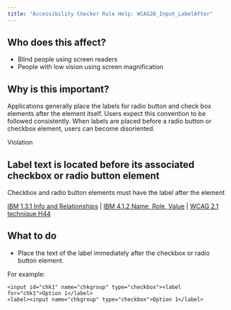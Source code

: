 ```yaml
---
title: "Accessibility Checker Rule Help: WCAG20_Input_LabelAfter"
---
```


<div className="toolHelp">
<Row>
<Column colLg={5} colMd={3} colSm={4} className="toolLeft">

## Who does this affect?

 * Blind people using screen readers
 * People with low vision using screen magnification

## Why is this important?

Applications generally place the labels for radio button and check box elements after the element itself. Users expect this convention to be followed consistently. When labels are placed before a radio button or checkbox element, users can become disoriented.

</Column>
<Column colLg={11} colMd={5} colSm={4} className="toolMain">

<div id="locLevel" className="level-violation">Violation</div>

## Label text is located before its associated checkbox or radio button element
Checkbox and radio button elements must have the label after the element

[IBM 1.3.1 Info and Relationships](https://www.ibm.com/able/guidelines/ci162/info_and_relationships.html) | [IBM 4.1.2 Name, Role, Value](https://www.ibm.com/able/guidelines/ci162/name_role_value.html) | [WCAG 2.1 technique H44](https://www.w3.org/WAI/WCAG21/Techniques/html/H44)

<div id="locSnippet"></div>

## What to do

* Place the text of the label immediately after the checkbox or radio button element.

For example:
```
<input id="chk1" name="chkgroup" type="checkbox"><label for="chk1">Option 1</label>
<label><input name="chkgroup" type="checkbox">Option 1</label>
```

</Column>
</Row>
</div>
